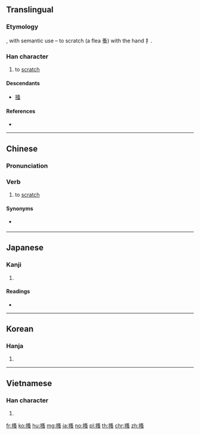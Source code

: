 {{also|掻}}
==Translingual==
{{ja-forms|[[掻]]|搔|搔}}

===Etymology===
{{Han compound|手|alt1=扌|t1=hand|蚤|t2=flea, louse|ls=psc|c1=s|c2=p}}, with semantic use – to scratch (a flea 蚤) with the hand 扌.

===Han character===
{{Han char|rn=64|rad=手|as=10|sn=13|four=57036|canj=QEII|ids=⿰扌蚤}}

# to [[scratch]]

====Descendants====
* [[掻]]

====References====
* {{Han ref|kx=0446.250|dkj=12477|dj=0797.090|hdz=31939.060|uh=6414|ud=25620|bh=B76B|bd=46955}}

----

==Chinese==
{{zh-forms}}

===Pronunciation===
{{zh-pron
|m=sāo
|c=sou1
|h=pfs=
|md=
|mn=sa
|w=
|mc=y
|oc=y
|cat=v
}}

===Verb===
{{zh-verb}}

# to [[scratch]]
#: {{zh-usex|搔癢|to scratch an itch}}

====Synonyms====
* {{sense|scratch}} {{q|Cantonese}} {{zh-l|𢯎|ngaau1}}

----

==Japanese==

===Kanji===
{{ja-kanji|grade=|rs=手10}}

# {{defn|lang=ja|sort=手10}}

====Readings====
* {{ja-readings|on=[[そう]] (sō)|kun=[[かく]] (kaku)}}

----

==Korean==

===Hanja===
{{ko-hanja|hangeul=소|eumhun=|rv=so|mr=so|y=so}}

# {{defn|lang=ko|sort=手10}}

----

==Vietnamese==

===Han character===
{{vi-hantu|rs=手10|[[trao]], [[tao]], [[trau]]}}

# {{defn|lang=vi|sort=手10}}

[[fr:搔]]
[[ko:搔]]
[[hu:搔]]
[[mg:搔]]
[[ja:搔]]
[[no:搔]]
[[pl:搔]]
[[th:搔]]
[[chr:搔]]
[[zh:搔]]